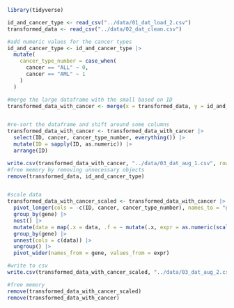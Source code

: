 ```r
library(tidyverse)
```


```r
id_and_cancer_type <- read_csv("../data/01_dat_load_2.csv")
transformed_data <- read_csv("../data/02_dat_clean.csv")

#add numeric values for the cancer types 
id_and_cancer_type <- id_and_cancer_type |>
  mutate(
    cancer_type_number = case_when(
      cancer == "ALL" ~ 0,
      cancer == "AML" ~ 1
    )
  ) 

#merge the large dataframe with the small based on ID
transformed_data_with_cancer <- merge(x = transformed_data, y = id_and_cancer_type, by.x = "ID", by.y = "patient")


#re-sort the dataframe and shift around some columns
transformed_data_with_cancer <- transformed_data_with_cancer |>
  select(ID, cancer, cancer_type_number, everything()) |>
  mutate(ID = sapply(ID, as.numeric)) |>
  arrange(ID)

write.csv(transformed_data_with_cancer, "../data/03_dat_aug_1.csv", row.names = FALSE)
#free memory by removing unnecessary objects
remove(transformed_data, id_and_cancer_type)


#scale data
transformed_data_with_cancer_scaled <- transformed_data_with_cancer |> 
  pivot_longer(cols = -c(ID, cancer, cancer_type_number), names_to = "gene", values_to = "expr") |>
  group_by(gene) |>
  nest() |>
  mutate(data = map(.x = data, .f = ~ mutate(.x, expr = as.numeric(scale(expr))))) |>
  group_by(gene) |>
  unnest(cols = c(data)) |>
  ungroup() |>
  pivot_wider(names_from = gene, values_from = expr)

#write to csv
write.csv(transformed_data_with_cancer_scaled, "../data/03_dat_aug_2.csv", row.names = FALSE)

#free memory
remove(transformed_data_with_cancer_scaled)
remove(transformed_data_with_cancer)
```


